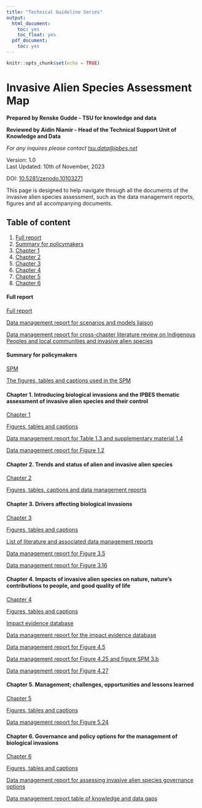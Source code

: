 ---
title: "Technical Guideline Series"
output:
  html_document:
    toc: yes
    toc_float: yes
  pdf_document:
    toc: yes
---

```{r setup, include=FALSE}
knitr::opts_chunk$set(echo = TRUE)
```

# Invasive Alien Species Assessment Map

**Prepared by Renske Gudde - TSU for knowledge and data** 
  
**Reviewed by Aidin Niamir - Head of the Technical Support
Unit of Knowledge and Data**

*For any inquires please contact
[tsu.data\@ipbes.net](mailto:tsu.data@ipbes.net)*

Version: 1.0   
Last Updated: 10th of November, 2023

DOI: [10.5281/zenodo.10103271](https://doi.org/10.5281/zenodo.10103271)

This page is designed to help navigate through all the documents of the invasive alien species assessment, such as the data management reports, figures and all accompanying documents.

## Table of content
1. [Full report](#FullReport)
2. [Summary for policymakers](#SPM)
3. [Chapter 1](#Ch1)
4. [Chapter 2](#Ch2)
5. [Chapter 3](#Ch3)
6. [Chapter 4](#Ch4)
7. [Chapter 5](#Ch5)
8. [Chapter 6](#Ch6)


#### <a id="FullReport"></a>Full report
[Full report](https://doi.org/10.5281/zenodo.7430682)

[Data management report for scenarios and models liaison](https://doi.org/10.5281/zenodo.5706520)

[Data management report for cross-chapter literature review on Indigenous Peoples and local communities and invasive alien species](https://doi.org/10.5281/zenodo.5760266)

#### <a id="SPM"></a>Summary for policymakers
[SPM](https://doi.org/10.5281/zenodo.7430692)

[The figures, tables and captions used in the SPM](https://doi.org/10.5281/zenodo.8045527)

#### <a id="Ch1"></a>Chapter 1. Introducing biological invasions and the IPBES thematic assessment of invasive alien species and their control
[Chapter 1](https://doi.org/10.5281/zenodo.7430723)

[Figures, tables and captions](https://doi.org/10.5281/zenodo.8041593)

[Data management report for Table 1.3 and supplementary material 1.4](https://doi.org/10.5281/zenodo.5518254)

[Data management report for Figure 1.2](https://doi.org/10.5281/zenodo.7560099)

#### <a id="Ch2"></a>Chapter 2. Trends and status of alien and invasive alien species
[Chapter 2](https://doi.org/10.5281/zenodo.7430725)

[Figures, tables, captions and data management reports](https://doi.org/10.5281/zenodo.7615582)

#### <a id="Ch3"></a>Chapter 3. Drivers affecting biological invasions
[Chapter 3](https://doi.org/10.5281/zenodo.7430727)

[Figures, tables and captions](https://doi.org/10.5281/zenodo.8045887)

[List of literature and associated data management reports](https://doi.org/10.5281/zenodo.5529309)

[Data management report for Figure 3.5](http://doi.org/10.5281/zenodo.7861123)

[Data management report for Figure 3.16](http://doi.org/10.5281/zenodo.7861139)

#### <a id="Ch4"></a>Chapter 4. Impacts of invasive alien species on nature, nature's contributions to people, and good quality of life
[Chapter 4](https://doi.org/10.5281/zenodo.7430731)

[Figures, tables and captions](https://doi.org/10.5281/zenodo.8046326)

[Impact evidence database](https://doi.org/10.5281/zenodo.5706616)

[Data management report for the impact evidence database](https://doi.org/10.5281/zenodo.5766069)

[Data management report for Figure 4.5](https://doi.org/10.5281/zenodo.5762737)

[Data management report for Figure 4.25 and figure SPM 3.b](https://doi.org/10.5281/zenodo.7857828)

[Data management report for Figure 4.27](https://doi.org/10.5281/zenodo.8231570)

#### <a id="Ch5"></a>Chapter 5. Management; challenges, opportunities and lessons learned
[Chapter 5](https://doi.org/10.5281/zenodo.7430733)

[Figures, tables and captions](https://doi.org/10.5281/zenodo.8046424)

[Data management report for Figure 5.24](https://doi.org/10.5281/zenodo.7858651)


#### <a id="Ch6"></a>Chapter 6. Governance and policy options for the management of biological invasions
[Chapter 6](https://doi.org/10.5281/zenodo.7430747)

[Figures, tables and captions](https://doi.org/10.5281/zenodo.8046442)

[Data management report for assessing invasive alien species governance options](https://doi.org/10.5281/zenodo.5762739)

[Data management report table of knowledge and data gaps](https://doi.org/10.5281/zenodo.7840018)

